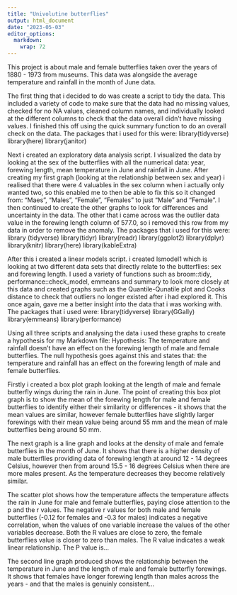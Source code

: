 ```yaml
---
title: "Univolutine butterflies"
output: html_document
date: "2023-05-03"
editor_options: 
  markdown: 
    wrap: 72
---
```


This project is about male and female butterflies taken over the years of 1880 - 1973 from museums. This data was alongside the average temperature and rainfall in the month of June data.

The first thing that i decided to do was create a script to tidy the
data. This included a variety of code to make sure that the data had no missing values, checked for no NA values, cleaned column names, and individually looked at the different columns to check that the data overall didn't have missing values. I finished this off using the quick summary function to do an overall check on the data. The packages that i used for this were: 
library(tidyverse) 
library(here) 
library(janitor)

Next i created an exploratory data analysis script. I visualized the data by looking at the sex of the butterflies with all the numerical data: year, forewing length, mean temperature in June and rainfall in June.
After creating my first graph (looking at the relationship between sex and year) i realised that there were 4 valuables in the sex column when i actually only wanted two, so this enabled me to then be able to fix this so it changed from: "Maes", "Males", "Female", "Females" to just "Male" and "Female". I then continued to create the other graphs to look for differences and uncertainty in the data. The other that i came across was the outlier data value in the forewing length column of 577.0, so i removed this row from my data in order to remove the anomaly. The packages that i used for this were: library (tidyverse)
library(tidyr) 
library(readr) 
library(ggplot2) 
library(dplyr)
library(knitr) 
library(here)
library(kableExtra)

After this i created a linear models script. i created lsmodel1 which is looking at two different data sets that directly relate to the
butterflies: sex and forewing length. I used a variety of functions such as broom::tidy, performance::check_model, emmeans and summary to look more closely at this data and created graphs such as the
Quantile-Qunatile plot and Cooks distance to check that outliers no
longer existed after i had explored it. This once again, gave me a
better insight into the data that i was working with. The packages that i used were: 
library(tidyverse) 
library(GGally) 
library(emmeans)
library(performance)

Using all three scripts and analysing the data i used these graphs to
create a hypothesis for my Markdown file:
Hypothesis: The temperature and rainfall doesn't have an effect on the forewing length of male and female butterflies. 
The null hypothesis goes against this and states that: the temperature and rainfall has an effect on the forewing length of male and female butterflies.

Firstly i created a box plot graph looking at the length of male and female butterfly wings during the rain in June. The point of creating this box plot graph is to show the mean of the forewing length for male and female butterflies to identify either their similarity or differences - it shows that the mean values are similar, however female butterflies have slightly larger forewings with their mean value being around 55 mm and the mean of male butterflies being around 50 mm.

The next graph is a line graph and looks at the density of male and female butterflies in the month of June. It shows that there is a higher density of male butterflies providing data of forewing length at around 12 - 14 degrees Celsius, however then from around 15.5 - 16 degrees Celsius when there are more males present. As the temperature decreases they become relatively similar.

The scatter plot shows how the temperature affects the temperature affects the rain in June for male and female butterflies, paying close attention to the p and the r values. The negative r values for both male and female butterflies (-0.12 for females and -0.3 for males) indicates a negative correlation, when the values of one variable increase the values of the other variables decrease. Both the R values are close to zero, the female butterflies value is closer to zero than males. The R value indicates a weak linear relationship. The P value is...

The second line graph produced shows the relationship between the temperature in June and the length of male and female butterfly forewings. It shows that females have longer forewing length than males across the years - and that the males is genuinly consistent...




